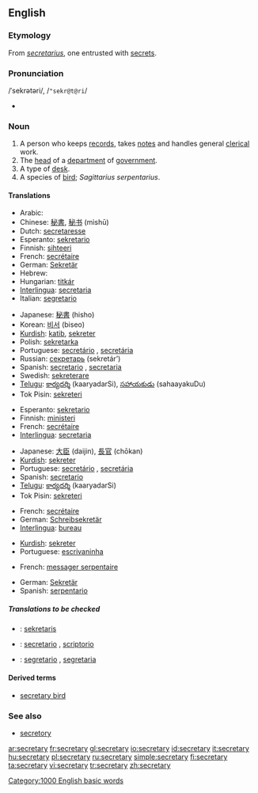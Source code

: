 {{wikipedia|dab=secretary (disambiguation)|secretary}}
==English==

===Etymology===
From {{ML.}} ''[[secretarius]]'', one entrusted with [[secret]]s.

===Pronunciation===
/ˈsekrətəri/, /<tt>"sekr@t@ri</tt>/
*{{audio|en-us-secretary.ogg|Audio (US)}}

===Noun===
{{wikipedia}}
{{en-noun-reg-y|secretar|y}}

# A person who keeps [[records]], takes [[notes]] and handles general [[clerical]] work.
# The [[head]] of a [[department]] of [[government]].
# A type of [[desk]].
# A species of [[bird]]; ''Sagittarius serpentarius''.

====Translations====
{{trans-top|a person keeping records and handling clerical work}}
*Arabic: {{ARchar|[[سكرتير]]}} {{IPAchar|(sekretér)}} {{mf}}
*Chinese: [[秘書]], [[秘书]] (mìshū)
*Dutch: [[secretaresse]] {{f}}
*Esperanto: [[sekretario]]
*Finnish: [[sihteeri]]
*French: [[secrétaire]] {{mf}}
*German: [[Sekretär]] {{m}}
*Hebrew: {{he-translation|מזכיר|mazkir}} {{m}}
*Hungarian: [[titkár]]
*[[Interlingua]]: [[secretaria]] {{f}}
*Italian: [[segretario]] {{m}}
{{trans-mid}}
*Japanese: [[秘書]] (hisho)
*Korean: [[비서]] (biseo)
*[[Kurdish]]: [[katib]], [[sekreter]]
*Polish: [[sekretarka]] {{f}}
*Portuguese: [[secretário]] {{m}}, [[secretária]] {{f}}
*Russian: [[секретарь]] (sekretár’) {{m}}
*Spanish: [[secretario]] {{m}}, [[secretaria]] {{f}}
*Swedish: [[sekreterare]]
*[[Telugu]]: [[కార్యదర్శి]] (kaaryadarSi), [[సహాయకుడు]] (sahaayakuDu)
*Tok Pisin: [[sekreteri]]
{{trans-bottom}}

{{trans-top|the head of a department of government}}
*Esperanto: [[sekretario]]
*Finnish: [[ministeri]]
*French: [[secrétaire]]
*[[Interlingua]]: [[secretaria]] {{f}}
{{trans-mid}}
*Japanese: [[大臣]] (daijin), [[長官]] (chōkan)
*[[Kurdish]]: [[sekreter]]
*Portuguese: [[secretário]] {{m}}, [[secretária]] {{f}}
*Spanish: [[secretario]] {{m}}
*[[Telugu]]: [[కార్యదర్శి]] (kaaryadarSi)
*Tok Pisin: [[sekreteri]]
{{trans-bottom}}

{{trans-top|a type of desk}}
*French: [[secrétaire]]
*German: [[Schreibsekretär]] {{m}}
*[[Interlingua]]: [[bureau]]
{{trans-mid}}
*[[Kurdish]]: [[sekreter]]
*Portuguese: [[escrivaninha]] {{f}}
{{trans-bottom}}

{{trans-top|Sagittarius serpentarius}}
*French: [[messager serpentaire]]
{{trans-mid}}
*German: [[Sekretär]]
*Spanish: [[serpentario]] {{m}}
{{trans-bottom}}

=====Translations to be checked=====
{{checktrans}}
*{{ttbc|Indonesian}}: [[sekretaris]]
*{{ttbc|Interlingua}}: [[secretario]] {{m}}, [[scriptorio]]
*{{ttbc|Italian}}: [[segretario]] {{m}}, [[segretaria]] {{f}}

====Derived terms====
*[[secretary bird]]

===See also===
*[[secretory]]

[[Category:1000 English basic words]]

[[ar:secretary]]
[[fr:secretary]]
[[gl:secretary]]
[[io:secretary]]
[[id:secretary]]
[[it:secretary]]
[[hu:secretary]]
[[pl:secretary]]
[[ru:secretary]]
[[simple:secretary]]
[[fi:secretary]]
[[ta:secretary]]
[[vi:secretary]]
[[tr:secretary]]
[[zh:secretary]]